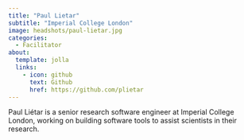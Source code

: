```yaml
---
title: "Paul Lietar"
subtitle: "Imperial College London"
image: headshots/paul-lietar.jpg
categories:
  - Facilitator
about:
  template: jolla
  links:
    - icon: github
      text: Github
      href: https://github.com/plietar
---
```


Paul Liétar is a senior research software engineer at Imperial College London, working on building software tools to assist scientists in their research.

